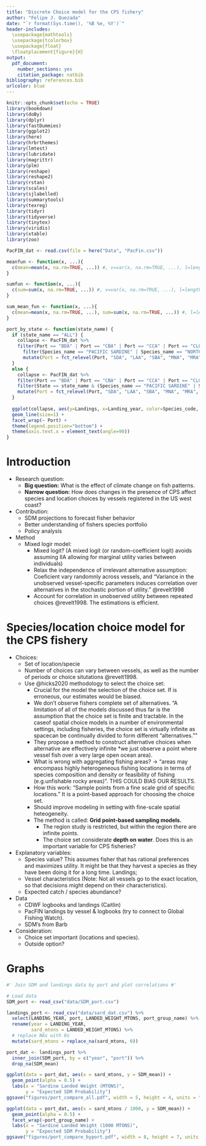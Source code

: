 ```yaml
---
title: "Discrete Choice model for the CPS fishery"
author: "Felipe J. Quezada"
date: "`r format(Sys.time(), '%B %e, %Y')`"
header-includes:
  \usepackage{mathtools}
  \usepackage{tcolorbox}
  \usepackage{float}
  \floatplacement{figure}{H}
output:
  pdf_document: 
    number_sections: yes
    citation_package: natbib
bibliography: references.bib
urlcolor: blue
---
```


```r
knitr::opts_chunk$set(echo = TRUE)
library(bookdown)
library(doBy)
library(dplyr)
library(fastDummies)
library(ggplot2)
library(here)
library(hrbrthemes)
library(lmtest)
library(lubridate)
library(magrittr)
library(plm)
library(reshape)
library(reshape2)
library(rstan)
library(scales)
library(sjlabelled)
library(summarytools)
library(texreg)
library(tidyr)
library(tidyverse)
library(tinytex)
library(viridis)
library(xtable)
library(zoo)
```



```r
PacFIN_dat <- read.csv(file = here("Data", "PacFin.csv"))
```

```r

meanfun <- function(x, ...){
  c(mean=mean(x, na.rm=TRUE, ...)) #, v=var(x, na.rm=TRUE, ...), l=length(x))
}

sumfun <- function(x, ...){
  c(sum=sum(x, na.rm=TRUE, ...)) #, v=var(x, na.rm=TRUE, ...), l=length(x))
}

sum_mean_fun <- function(x, ...){
  c(mean=mean(x, na.rm=TRUE, ...), sum=sum(x, na.rm=TRUE, ...)) #, l=length(x))
}

port_by_state <- function(state_name) {
  if (state_name == "ALL") {
    collapse <- PacFIN_dat %>%
    filter(Port == "BDA" | Port == "CBA" | Port == "CCA" | Port == "CLO" | Port == "ERA" | Port == "LAA" | Port == "MNA" | Port == "MRA" | Port == "NPA" | Port == "NPS" | Port == "SBA" | Port == "SDA" | Port == "SFA") %>%
      filter(Species_name == "PACIFIC SARDINE" | Species_name == "NORTHERN ANCHOVY" | Species_name == "MARKET SQUID" | Species_name == "PACIFIC HERRING") %>%
      mutate(Port = fct_relevel(Port, "SDA", "LAA", "SBA", "MNA", "MRA", "SFA", "BDA", "ERA", "CCA", "CBA", "NPA", "CLO", "NPS"))
  }
  else {
    collapse <- PacFIN_dat %>%
    filter(Port == "BDA" | Port == "CBA" | Port == "CCA" | Port == "CLO" | Port == "ERA" | Port == "LAA" | Port == "MNA" | Port == "MRA" | Port == "NPA" | Port == "NPS" | Port == "SBA" | Port == "SDA" | Port == "SFA") %>%
    filter(State == state_name & (Species_name == "PACIFIC SARDINE" | Species_name == "NORTHERN ANCHOVY" | Species_name == "MARKET SQUID" | Species_name == "PACIFIC HERRING")) %>%
    mutate(Port = fct_relevel(Port, "SDA", "LAA", "SBA", "MNA", "MRA", "SFA", "BDA", "ERA", "CCA", "CBA", "NPA", "CLO", "NPS"))
  }
  
  ggplot(collapse, aes(y=Landings, x=Landing_year, color=Species_code, group=Species_code)) +
  geom_line(size=1) + 
  facet_wrap(~ Port) +
  theme(legend.position="bottom") + 
  theme(axis.text.x = element_text(angle=90))
}

```

# Introduction

+ Research question:
  + **Big question:** What is the effect of climate change on fish patterns. 
  + **Narrow question:** How does changes in the presence of CPS affect species and location choices by vessels registered in the US west coast?

+ Contribution:
  + SDM projections to forecast fisher behavior
  + Better understanding of fishers species portfolio
  + Policy analysis

+ Method
  + Mixed logir model:
    + Mixed logit? (A mixed logit (or random-coefficient logit) avoids assuming IIA allowing for marginal utility varies between individuals)
    + Relax the independence of irrelevant alternative assumption: Coeficient vary randomnly across vessels, and "Variance in the unobserved vessel-specific parameters induces correlation over alternatives in the stochastic portion
of utility." @revelt1998
    + Account for correlation in unobserved utility between repeated choices @revelt1998. The estimations is efficient. 


# Species/location choice model for the CPS fishery

+ Choices:
  + Set of location/specie
  + Number of choices can vary between vessels, as well as the number of periods or choice situtations @revelt1998.
  + Use @hicks2020 methodology to select the choice set:
    + Crucial for the model the selection of the choice set. If is erroneous, our estimates would be biased.
    + We don't observe fishers complete set of alternatives. "A limitation of all of the models discussed thus far is the assumption that the choice set is finite and tractable. In the caseof spatial choice models in a number of environmental settings, including fisheries, the choice set is virtually infinite as spacecan be continually divided to form different “alternatives.”"
    + They propose a method to construct alternative choices when alternative are effectively infinite *we just observe a point where vessel fish over a very large open ocean area).
    + What is wrong with aggregating fishing areas? -> "areas may encompass highly heterogeneous fishing locations in terms of species composition and density or feasibility of fishing (e.g.unfishable rocky areas)". THIS COULD BIAS OUR RESULTS.
    + How this work: "Sample points from a fine scale grid of specific locations." It is a point-based approach for choosing the choice set. 
    + Should improve modeling in setting with fine-scale spatial heteogeneity.
    + The method is called: **Grid point-based sampling models.**
      + The region study is restricted, but within the region there are infinite points.
      + The choice set considerate **depth on water**. Does this is an important variable for CPS fisheries?
    
    
    
+ Explanatory variables:
  + Species value? This assumes fisher that has rational preferences and maximizes utility. It might be that they harvest a species as they have been doing it for a long time. 
Landings;
  + Vessel characteristics (Note: Not all vessels go to the exact location, so that decisions might depend on their characteristics).
  + Expected catch / species abundance?


+ Data 
  + CDWF logbooks and landings (Caitlin)
  + PacFIN landings by vessel & logbooks (try to connect to Global Fishing Watch). 
  + SDM's from Barb

+ Consideration:
  + Choice set important (locations and species).
  + Outside option?


# Graphs

```r
#' Join SDM and landings data by port and plot correlations #'

# Load data
SDM_port <- read_csv("data/SDM_port.csv")

landings_port <- read_csv("data/sard_dat.csv") %>%
  select(LANDING_YEAR, port, LANDED_WEIGHT_MTONS, port_group_name) %>%
  rename(year = LANDING_YEAR,
         sard_mtons = LANDED_WEIGHT_MTONS) %>%
  # replace NAs with 0s
  mutate(sard_mtons = replace_na(sard_mtons, 0))

port_dat <- landings_port %>%
  inner_join(SDM_port, by = c("year", "port")) %>%
  drop_na(SDM_mean)

ggplot(data = port_dat, aes(x = sard_mtons, y = SDM_mean)) +
  geom_point(alpha = 0.5) +
  labs(x = "Sardine Landed Weight (MTONS)",
       y = "Expected SDM Probability")
ggsave("figures/port_compare_all.pdf", width = 5, height = 4, units = "in")

ggplot(data = port_dat, aes(x = sard_mtons / 1000, y = SDM_mean)) +
  geom_point(alpha = 0.5) +
  facet_wrap(~port_group_name) +
  labs(x = "Sardine Landed Weight (1000 MTONS)",
       y = "Expected SDM Probability")
ggsave("figures/port_compare_byport.pdf", width = 8, height = 7, units = "in")

```